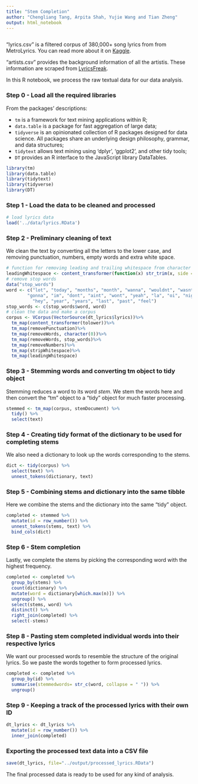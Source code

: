 ```yaml
---
title: "Stem Completion"
author: "Chengliang Tang, Arpita Shah, Yujie Wang and Tian Zheng"
output: html_notebook
---
```


```r

```

"lyrics.csv" is a filtered corpus of 380,000+ song lyrics from from MetroLyrics. You can read more about it on [Kaggle](https://www.kaggle.com/gyani95/380000-lyrics-from-metrolyrics).

"artists.csv" provides the background information of all the artistis. These information are scraped from [LyricsFreak](https://www.lyricsfreak.com/).

In this R notebook, we process the raw textual data for our data analysis.

### Step 0 - Load all the required libraries

From the packages' descriptions:

+ `tm` is a framework for text mining applications within R;
+ `data.table` is a package for fast aggregation of large data;
+ `tidyverse` is an opinionated collection of R packages designed for data science. All packages share an underlying design philosophy, grammar, and data structures;
+ `tidytext` allows text mining using 'dplyr', 'ggplot2', and other tidy tools;
+ `DT` provides an R interface to the JavaScript library DataTables.

```r
library(tm)
library(data.table)
library(tidytext)
library(tidyverse)
library(DT)
```

### Step 1 - Load the data to be cleaned and processed

```r
# load lyrics data
load('../data/lyrics.RData') 
```


### Step 2 - Preliminary cleaning of text

We clean the text by converting all the letters to the lower case, and removing punctuation, numbers, empty words and extra white space.

```r
# function for removimg leading and trailing whitespace from character strings 
leadingWhitespace <- content_transformer(function(x) str_trim(x, side = "both"))
# remove stop words
data("stop_words")
word <- c("lot", "today", "months", "month", "wanna", "wouldnt", "wasnt", "ha", "na", "ooh", "da",
        "gonna", "im", "dont", "aint", "wont", "yeah", "la", "oi", "nigga", "fuck",
          "hey", "year", "years", "last", "past", "feel")
stop_words <- c(stop_words$word, word)
# clean the data and make a corpus
corpus <- VCorpus(VectorSource(dt_lyrics$lyrics))%>%
  tm_map(content_transformer(tolower))%>%
  tm_map(removePunctuation)%>%
  tm_map(removeWords, character(0))%>%
  tm_map(removeWords, stop_words)%>%
  tm_map(removeNumbers)%>%
  tm_map(stripWhitespace)%>%
  tm_map(leadingWhitespace)
```


### Step 3 - Stemming words and converting tm object to tidy object

Stemming reduces a word to its word *stem*. We stem the words here and then convert the "tm" object to a "tidy" object for much faster processing.

```r
stemmed <- tm_map(corpus, stemDocument) %>%
  tidy() %>%
  select(text)
```

### Step 4 - Creating tidy format of the dictionary to be used for completing stems

We also need a dictionary to look up the words corresponding to the stems.

```r
dict <- tidy(corpus) %>%
  select(text) %>%
  unnest_tokens(dictionary, text)
```

### Step 5 - Combining stems and dictionary into the same tibble

Here we combine the stems and the dictionary into the same "tidy" object.

```r
completed <- stemmed %>%
  mutate(id = row_number()) %>%
  unnest_tokens(stems, text) %>%
  bind_cols(dict) 
```

### Step 6 - Stem completion

Lastly, we complete the stems by picking the corresponding word with the highest frequency.

```r
completed <- completed %>%
  group_by(stems) %>%
  count(dictionary) %>%
  mutate(word = dictionary[which.max(n)]) %>%
  ungroup() %>%
  select(stems, word) %>%
  distinct() %>%
  right_join(completed) %>%
  select(-stems)
```

### Step 8 - Pasting stem completed individual words into their respective lyrics

We want our processed words to resemble the structure of the original lyrics. So we paste the words together to form processed lyrics.

```r
completed <- completed %>%
  group_by(id) %>%
  summarise(stemmedwords= str_c(word, collapse = " ")) %>%
  ungroup()
```

### Step 9 - Keeping a track of the processed lyrics with their own ID

```r
dt_lyrics <- dt_lyrics %>%
  mutate(id = row_number()) %>%
  inner_join(completed)
```

### Exporting the processed text data into a CSV file

```r
save(dt_lyrics, file="../output/processed_lyrics.RData")
```

The final processed data is ready to be used for any kind of analysis.